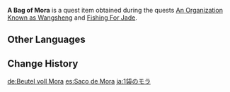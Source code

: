{{Item Infobox
|id           = 100713
|image        = Item Bag of Mora.png
|type         = Quest Items
|description  = '''An Organization Known as Wangsheng:''' Funds provided by Childe. The clinking of coins within lifts a person's spirits.<br />'''Fishing for Jade:''' A bag of Mora. Not the heaviest, but one would not mind finding it on the street.
|source1      = Given during the [[An Organization Known as Wangsheng]] quest.
|source2      = Obtained during the [[Fishing For Jade]] quest.
}}
'''A Bag of Mora''' is a quest item obtained during the quests [[An Organization Known as Wangsheng]] and [[Fishing For Jade]].

==Other Languages==
{{Other Languages
|default_hidden = 1
|en      = A Bag of Mora
|zhs     = 一袋摩拉
|zhs_rm  = Yī dài mólā
|zht     = 一袋摩拉
|zht_rm  = Yī dài mólā
|ja      = 1袋のモラ
|ja_rm   = 1 Fukuro no mora
|ko      = 모라 한 주머니
|es      = Saco de Mora
|fr      = Bourse de moras
|ru      = Кошелёк с деньгами
|th      = ถุง Mora
|th_rm   = Thung Mora
|vi      = 1 túi Mora
|de      = Beutel voll Mora
|id      = Sekantong Mora
|pt      = Uma Bolsa de Mora
|tr      = Mora Kesesi
|it      = Sacchetto di Mora
}}

==Change History==
{{Change History|1.2}}

[[de:Beutel voll Mora]]
[[es:Saco de Mora]]
[[ja:1袋のモラ]]